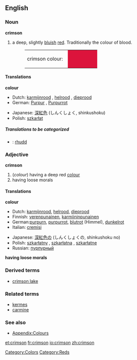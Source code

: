 {{wikipedia}}
==English==

===Noun===
'''crimson'''
#a deep, slightly [[blue|bluish]] [[red]]. Traditionally the colour of blood. 
#:<table><tr><td>crimson colour: &nbsp;</td><td bgcolor="#DC143C" width="80">&nbsp; </td></tr></table>

====Translations====
'''colour'''
{{top}}
*Dutch: [[karmijnrood]] {{n}}, [[helrood]] {{n}}, [[dieprood]] {{n}}
*German: [[Purpur]] {{n}}, [[Purpurrot]] {{n}}
{{mid}}
*Japanese: [[深紅色]] (しんくしょく, shinkushoku)
*Polish: [[szkarłat]] {{m}}
{{bottom}}

=====Translations to be categorized=====
{{checktrans}}
<!--Remove this section once all of the translations below have been moved into the tables above.-->
*{{ttbc|Welsh}}: [[rhudd]]

===Adjective===
'''crimson'''
#(''colour'') having a deep red [[color|colour]]
#having loose morals

====Translations====
'''colour'''
{{top}}
*Dutch: [[karmijnrood]], [[helrood]], [[dieprood]]
*Finnish: [[verenpunainen]], [[karmiininpunainen]]
*German:[[purpurn]], [[purpurrot]], [[blutrot]] (Himmel), [[dunkelrot]]
*Italian: [[cremisi]]
{{mid}}
*Japanese: [[深紅色]]の (しんくしょくの, shinkushoku no)
*Polish: [[szkarłatny]] {{m}}, [[szkarłatna]] {{f}}, [[szkarłatne]] {{n}}
*Russian: [[пурпурный]]
{{bottom}}

'''having loose morals'''
{{top}}
{{mid}}
{{bottom}}

===Derived terms===
*[[crimson lake]]

===Related terms===
*[[kermes]]
*[[carmine]]

===See also===
*[[Wiktionary_Appendix:Colours|Appendix:Colours]]

[[Category:Colors]]
[[Category:Reds]]

[[et:crimson]]
[[fr:crimson]]
[[io:crimson]]
[[zh:crimson]]